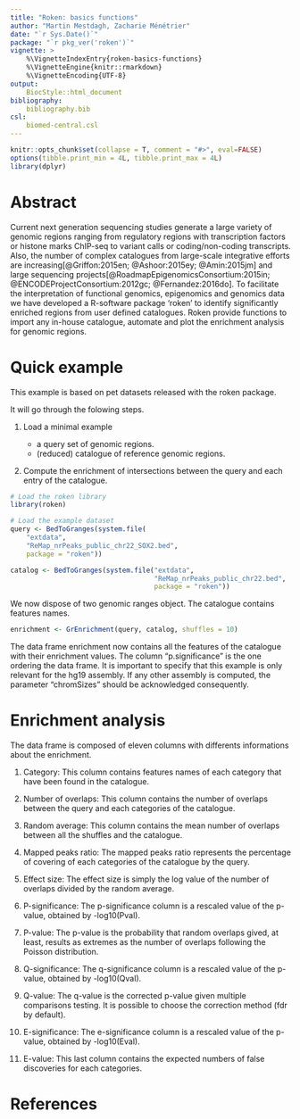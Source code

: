 ```yaml
---
title: "Roken: basics functions"
author: "Martin Mestdagh, Zacharie Ménétrier"
date: "`r Sys.Date()`"
package: "`r pkg_ver('roken')`"
vignette: >
    %\VignetteIndexEntry{roken-basics-functions}
    %\VignetteEngine{knitr::rmarkdown}
    %\VignetteEncoding{UTF-8}
output: 
    BiocStyle::html_document
bibliography: 
    bibliography.bib
csl:
    biomed-central.csl
---
```


```r
knitr::opts_chunk$set(collapse = T, comment = "#>", eval=FALSE)
options(tibble.print_min = 4L, tibble.print_max = 4L)
library(dplyr)
```

# Abstract

Current next generation sequencing studies generate a large variety of genomic regions ranging from regulatory regions with transcription factors or histone marks ChIP-seq to variant calls or coding/non-coding transcripts. Also, the number of complex catalogues from large-scale integrative efforts are increasing[@Griffon:2015en; @Ashoor:2015ey; @Amin:2015jm] and large sequencing projects[@RoadmapEpigenomicsConsortium:2015in; @ENCODEProjectConsortium:2012gc; @Fernandez:2016do].  To facilitate the interpretation of functional genomics, epigenomics and genomics data we have developed a R-software package ‘roken’ to identify significantly enriched regions from user defined catalogues. Roken provide functions to import any in-house catalogue, automate and plot the enrichment analysis for genomic regions. 

# Quick example

This example is based on pet datasets released with the roken package. 

It will go through the folowing steps. 

1. Load a minimal example

    - a query set of genomic regions. 
    - (reduced) catalogue of reference genomic regions. 

2. Compute the enrichment of intersections between the query and each entry of the catalogue. 

```r
# Load the roken library
library(roken) 

# Load the example dataset
query <- BedToGranges(system.file(
    "extdata",                                    
    "ReMap_nrPeaks_public_chr22_SOX2.bed",
    package = "roken"))

catalog <- BedToGranges(system.file("extdata",
                                    "ReMap_nrPeaks_public_chr22.bed",
                                    package = "roken"))
```

We now dispose of two genomic ranges object.
The catalogue contains features names.

```r
enrichment <- GrEnrichment(query, catalog, shuffles = 10)
```

The data frame enrichment now contains all the features of the catalogue with their enrichment values.
The column "p.significance" is the one ordering the data frame.
It is important to specify that this example is only relevant for the hg19 assembly.
If any other assembly is computed, the parameter "chromSizes" should be acknowledged consequently.

# Enrichment analysis
The data frame is composed of eleven columns with differents informations about the enrichment.

1. Category:
This column contains features names of each category that have been found in the catalogue.

2. Number of overlaps:
This column contains the number of overlaps between the query and each categories of the catalogue.

3. Random average:
This column contains the mean number of overlaps between all the shuffles and the catalogue.

4. Mapped peaks ratio:
The mapped peaks ratio represents the percentage of covering of each categories of the catalogue by the query.

5. Effect size:
The effect size is simply the log value of the number of overlaps divided by the random average.

6. P-significance:
The p-significance column is a rescaled value of the p-value, obtained by -log10(Pval).

7. P-value:
The p-value is the probability that random overlaps gived, at least, results as extremes as the number of overlaps following the Poisson distribution.

8. Q-significance:
The q-significance column is a rescaled value of the p-value, obtained by -log10(Qval).

9. Q-value:
The q-value is the corrected p-value given multiple comparisons testing. It is possible to choose the correction method (fdr by default).

10. E-significance:
The e-significance column is a rescaled value of the p-value, obtained by -log10(Eval).

11. E-value:
This last column contains the expected numbers of false discoveries for each categories.

# References
